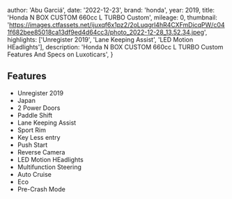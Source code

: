 
  author: 'Abu Garciá',
  date: '2022-12-23',
  brand: 'honda',
  year: 2019,
  title: 'Honda N BOX CUSTOM 660cc L TURBO Custom',
  mileage: 0,
  thumbnail: 'https://images.ctfassets.net/ijuxqf6x1pz2/2oLuqgrl4hR4CXFmDicqPW/c041f682bee85018ca13df9ed4d64cc3/photo_2022-12-28_13.52.34.jpeg',
  highlights: ['Unregister 2019', 'Lane Keeping Assist', 'LED Motion HEadlights'],
  description:
    'Honda N BOX CUSTOM 660cc L TURBO Custom Features And Specs on Luxoticars',
}


## Features
- Unregister 2019
- Japan
- 2 Power Doors
- Paddle Shift 
- Lane Keeping Assist 
- Sport Rim
- Key Less entry
- Push Start 
- Reverse Camera 
- LED Motion HEadlights 
- Multifunction Steering 
- Auto Cruise
- Eco
- Pre-Crash Mode

<Featured
  title="Interiors"
  src="https://images.ctfassets.net/ijuxqf6x1pz2/25iO662GrTZu9ATHDMxKeP/6c7824c40b3cd08c4f889ccf319c0dd6/photo_2022-12-28_13.52.46.jpeg"
  features={[]}
/>
